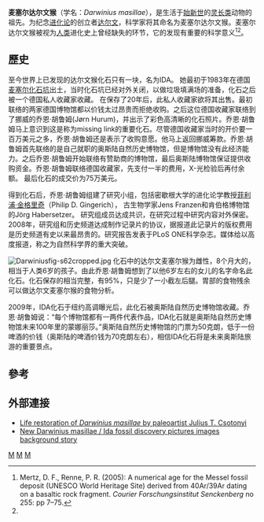 {{Speciesbox
| taxon = Darwinius masillae
| fossil_range = [[始新世|始新世]]中期, {{fossil range|47}}
| image =Darwinius_masillae_holotype_slabs.jpg
| image_caption = 达尔文麦塞尔猴的全型化石
| binomial_authority = Franzen ''et al.'', 2009
}} 

'''麦塞尔达尔文猴'''（学名：''Darwinius masillae''），是生活于[[始新世|始新世]]的[[灵长类|灵长类]]动物的祖先。为纪念[[进化论|进化论]]的创立者[[达尔文|达尔文]]，科学家将其命名为麦塞尔达尔文猴。麦塞尔达尔文猴被视为[[人类|人类]]进化史上曾经缺失的环节，它的发现有重要的科学意义<ref name="#1">Mertz, D. F., Renne, P. R. (2005): A numerical age for the Messel fossil deposit (UNESCO World Heritage Site) derived from 40Ar/39Ar dating on a basaltic rock fragment. ''Courier Forschungsinstitut Senckenberg'' no 255: pp 7–75.</ref><ref name="#1"/>。 
==歷史==
至今世界上已发现的达尔文猴化石只有一块，名为IDA。 她最初于1983年在德国[[梅塞爾坑|麦塞尔化石坑]]出土，当时化石坑已经对外关闭，以做垃圾填满场的准备，化石之后被一个德国私人收藏家收藏。 在保存了20年后，此私人收藏家欲将其出售。最初联络的两家德国博物馆都以价钱太过昂贵而拒绝收购。之后这位德国收藏家联络到了挪威的乔恩·胡鲁姆(Jørn Hurum)，并出示了彩色高清晰的化石照片。乔恩·胡鲁姆马上意识到这是称为missing link的重要化石。尽管德国收藏家当时的开价要一百万美元之多，乔恩·胡鲁姆还是表示了收购意愿。他马上返回挪威筹款。乔恩·胡鲁姆首先联络的是自己就职的奥斯陆自然历史博物馆，但是博物馆没有此经济能力。之后乔恩·胡鲁姆开始联络有赞助商的博物馆，最后奥斯陆博物馆保证提供收购资金。乔恩·胡鲁姆联络德国收藏家，先支付一半的费用，X-光检验后再付余额。 最后化石的成交价为75万美元。

得到化石后，乔恩·胡鲁姆组建了研究小组，包括密歇根大学的进化论学教授[[菲利浦·金格里奇|菲利浦·金格里奇]]（Philip D. Gingerich）， 古生物学家Jens Franzen和肯伯格博物馆的Jörg Habersetzer。 
研究组成员达成共识，在研究过程中研究内容对外保密。2008年，研究组和历史频道达成制作记录片的协议，据报道此记录片的版权费用是历史频道有史以来最昂贵的。研究报告发表于PLoS ONE科学杂志。媒体给以高度报道，称之为自然科学界的重大突破。

[[File:Darwiniusfig-s62cropped.jpg|thumb]]
化石中的达尔文麦塞尔猴为雌性，8个月大的，相当于人类6岁的孩子。由此乔恩·胡鲁姆想到了以他6岁左右的女儿的名字命名此化石。化石保存的相当完整，有95%，只是少了一小截左后腿。胃部的食物残余可以做达尔文麦塞尔猴的食物分析。

2009年，IDA化石于纽约高调曝光后，此化石被奥斯陆自然历史博物馆收藏。乔恩·胡鲁姆说：“每个博物馆都有一两件代表作品，IDA化石就是奥斯陆自然历史博物馆未来100年里的蒙娜丽莎。”奥斯陆自然历史博物馆的门票为50克朗，低于一份啤酒的价钱（奥斯陆的啤酒价钱为70克朗左右），相信IDA化石将是未来奥斯陆旅游的重要景点。 
==參考==
{{Reflist}}

==外部連接==
{{Wikispecies|Darwinius}}
{{Commons category}}
* [http://csotonyi.com/Darwinius_masillae_Csotonyi.html Life restoration of ''Darwinius masillae'' by paleoartist Julius T. Csotonyi]{{Wayback|url=http://csotonyi.com/Darwinius_masillae_Csotonyi.html |date=20090523083756 }}
* [http://www.age-of-the-sage.org/evolution/darwinius_masillae.html New Darwinius masillae / Ida fossil discovery pictures images background story]
{{原猴亞目|S.}}
{{Taxonbar}}
[[Category:2009年描述的动物|M]]
[[Category:始新世哺乳類|M]]
[[Category:兔猴科|M]]
